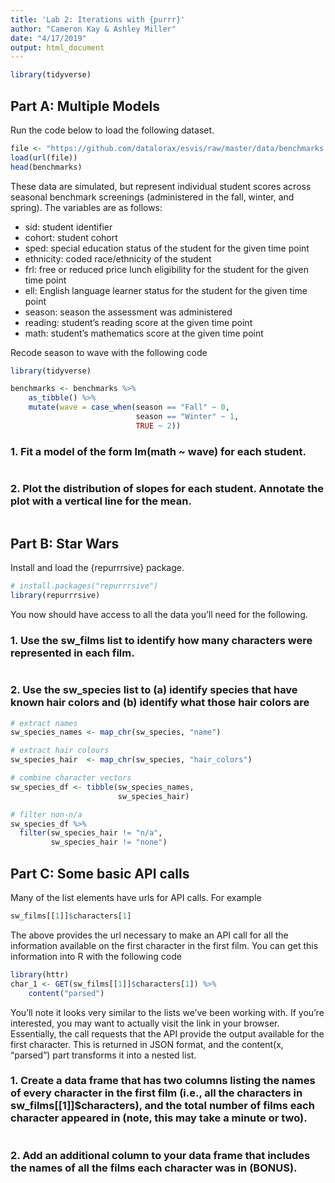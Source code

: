 ```yaml
---
title: 'Lab 2: Iterations with {purrr}'
author: "Cameron Kay & Ashley Miller"
date: "4/17/2019"
output: html_document
---
```


```r
library(tidyverse)
```

## Part A: Multiple Models

Run the code below to load the following dataset.

```r
file <- "https://github.com/datalorax/esvis/raw/master/data/benchmarks.rda"
load(url(file))
head(benchmarks)
```

These data are simulated, but represent individual student scores across seasonal benchmark screenings (administered in the fall, winter, and spring). The variables are as follows:

  + sid: student identifier
  + cohort: student cohort
  + sped: special education status of the student for the given time point
  + ethnicity: coded race/ethnicity of the student
  + frl: free or reduced price lunch eligibility for the student for the given time point
  + ell: English language learner status for the student for the given time point
  + season: season the assessment was administered
  + reading: student’s reading score at the given time point
  + math: student’s mathematics score at the given time point
  
Recode season to wave with the following code

```r
library(tidyverse)

benchmarks <- benchmarks %>%
    as_tibble() %>%
    mutate(wave = case_when(season == "Fall" ~ 0,
                            season == "Winter" ~ 1,
                            TRUE ~ 2))
```

### 1. Fit a model of the form lm(math ~ wave) for each student.

```r

```

### 2. Plot the distribution of slopes for each student. Annotate the plot with a vertical line for the mean.

```r

```

## Part B: Star Wars

Install and load the {repurrrsive} package.

```r
# install.packages("repurrrsive")
library(repurrrsive)
```

You now should have access to all the data you’ll need for the following.

### 1. Use the sw_films list to identify how many characters were represented in each film.

```r

```

### 2. Use the sw_species list to (a) identify species that have known hair colors and (b) identify what those hair colors are

```r
# extract names
sw_species_names <- map_chr(sw_species, "name")

# extract hair colours
sw_species_hair  <- map_chr(sw_species, "hair_colors")

# combine character vectors
sw_species_df <- tibble(sw_species_names,
                        sw_species_hair)

# filter non-n/a
sw_species_df %>%
  filter(sw_species_hair != "n/a",
         sw_species_hair != "none")
```

## Part C: Some basic API calls

Many of the list elements have urls for API calls. For example

```r
sw_films[[1]]$characters[1]
```

The above provides the url necessary to make an API call for all the information available on the first character in the first film. You can get this information into R with the following code

```r
library(httr)
char_1 <- GET(sw_films[[1]]$characters[1]) %>%
    content("parsed") 
```

You’ll note it looks very similar to the lists we’ve been working with. If you’re interested, you may want to actually visit the link in your browser. Essentially, the call requests that the API provide the output available for the first character. This is returned in JSON format, and the content(x, "parsed") part transforms it into a nested list.

### 1. Create a data frame that has two columns listing the names of every character in the first film (i.e., all the characters in sw_films[[1]]$characters), and the total number of films each character appeared in (note, this may take a minute or two).

```r

```

### 2. Add an additional column to your data frame that includes the names of all the films each character was in (BONUS).

```r

```
